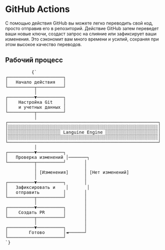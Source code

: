 # GitHub Actions

С помощью действия GitHub вы можете легко переводить свой код, просто отправив его в репозиторий. Действие GitHub затем переведет ваши новые ключи, создаст запрос на слияние или зафиксирует ваши изменения.
Это сэкономит вам много времени и усилий, сохраняя при этом высокое качество переводов.


## Рабочий процесс
<div className="flex flex-col items-center justify-center p-4 mt-10 h-[400px] sm:h-[500px] md:h-[650px]">
        <pre
          className="p-4 text-sm leading-5 scale-[0.5] sm:scale-[0.65] md:scale-90 transform-gpu"
          style={{
            fontFamily: "monospace",
            whiteSpace: "pre",
            textAlign: "left",
          }}
        >
          {`
┌─────────────────────┐
│   Начало действия   │
└──────────┬──────────┘
           │
┌──────────▼──────────┐
│    Настройка Git    │
│    и учетных данных │
└──────────┬──────────┘
           │
┌─────────────────────────────────────────────────────────┐
│░░░░░░░░░░░░░░░░░░░░░░░░░░░░░░░░░░░░░░░░░░░░░░░░░░░░░░░░░│
│░░░░░░░░░░░░░░░░░░░░ Languine Engine ░░░░░░░░░░░░░░░░░░░░│
│░░░░░░░░░░░░░░░░░░░░░░░░░░░░░░░░░░░░░░░░░░░░░░░░░░░░░░░░░│
└─────────────────────────────────────────────────────────┘
           │
┌──────────▼──────────┐
│   Проверка изменений │───────┐
└──────────┬──────────┘       │
           │                  │
           │ [Изменения]      │ [Нет изменений]
           │                  │
┌──────────▼──────────┐       │
│   Зафиксировать и    │       │
│   отправить         │       │
└──────────┬──────────┘       │
           │                  │
┌──────────▼──────────┐       │
│    Создать PR       │       │
└──────────┬──────────┘       │
           │                  │
┌──────────▼──────────┐       │
│        Готово       │◄──────┘
└─────────────────────┘
`}
        </pre>
      </div>
